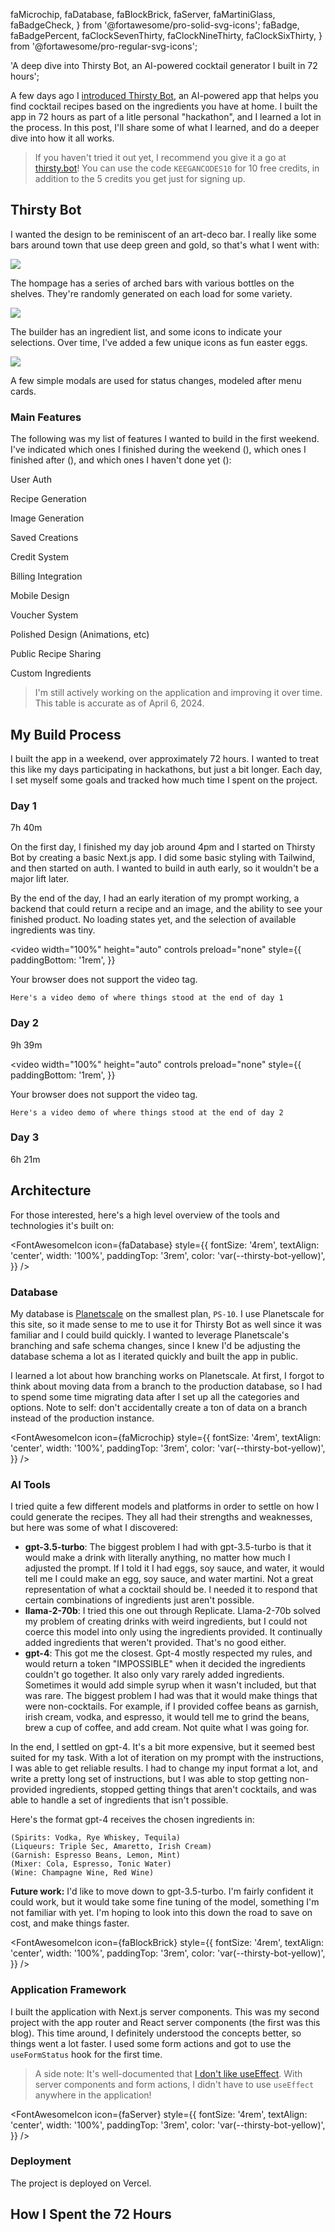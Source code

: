   faMicrochip,
  faDatabase,
  faBlockBrick,
  faServer,
  faMartiniGlass,
  faBadgeCheck,
} from '@fortawesome/pro-solid-svg-icons';
  faBadge,
  faBadgePercent,
  faClockSevenThirty,
  faClockNineThirty,
  faClockSixThirty,
} from '@fortawesome/pro-regular-svg-icons';

  'A deep dive into Thirsty Bot, an AI-powered cocktail generator I built in 72 hours';

A few days ago I [introduced Thirsty Bot](https://keegan.codes/blog/introducing-thirsty-bot), an AI-powered app
that helps you find cocktail recipes based on the ingredients you have at home. I built the app in 72 hours as part of a
litle personal "hackathon", and I learned a lot in the process. In this post, I'll share some of what I learned, and do
a deeper dive into how it all works.

> If you haven't tried it out yet, I recommend you give it a go at [thirsty.bot](https://thirsty.bot)! You can use the code `KEEGANCODES10` for
> 10 free credits, in addition to the 5 credits you get just for signing up.

<div
  style={{
    width: '100%',
    display: 'flex',
    alignItems: 'center',
    justifyContent: 'center',
    padding: '2rem 0 0 0',
  }}
>
  <FontAwesomeIcon
    icon={faMartiniGlass}
    style={{
      fontSize: '4rem',
      color: 'var(--thirsty-bot-yellow)',
    }}
  />
</div>

## Thirsty Bot

I wanted the design to be reminiscent of an art-deco bar.
I really like some bars around town that use deep green and gold, so that's what I went with:

![](thirsty-bot-deep-dive:landing-frameless.png)

<Caption>
  The hompage has a series of arched bars with various bottles on the shelves.
  They're randomly generated on each load for some variety.
</Caption>

![](thirsty-bot-deep-dive:build-frameless.png)

<Caption>
  The builder has an ingredient list, and some icons to indicate your
  selections. Over time, I've added a few unique icons as fun easter eggs.
</Caption>

![](thirsty-bot-deep-dive:modal-frameless.png)

<Caption>
  A few simple modals are used for status changes, modeled after menu cards.
</Caption>

### Main Features

The following was my list of features I wanted to build in the first weekend. I've
indicated which ones I finished during the weekend (<FontAwesomeIcon icon={faBadgeCheck} />),
which ones I finished after (<FontAwesomeIcon icon={faBadgePercent} />), and which
ones I haven't done yet (<FontAwesomeIcon icon={faBadge} />):

<Checklist>
<FontAwesomeIcon icon={faBadgeCheck} /> User Auth

<FontAwesomeIcon icon={faBadgeCheck} /> Recipe Generation

<FontAwesomeIcon icon={faBadgeCheck} /> Image Generation

<FontAwesomeIcon icon={faBadgeCheck} /> Saved Creations

<FontAwesomeIcon icon={faBadgeCheck} /> Credit System

<FontAwesomeIcon icon={faBadgeCheck} /> Billing Integration

<FontAwesomeIcon icon={faBadgeCheck} /> Mobile Design

<FontAwesomeIcon icon={faBadgePercent} /> Voucher System

<FontAwesomeIcon icon={faBadgePercent} /> Polished Design (Animations, etc)

<FontAwesomeIcon icon={faBadge} /> Public Recipe Sharing

<FontAwesomeIcon icon={faBadge} /> Custom Ingredients
</Checklist>

> I'm still actively working on the application and improving it over time. This table is
> accurate as of April 6, 2024.

## My Build Process

I built the app in a weekend, over approximately 72 hours. I wanted to treat this like my
days participating in hackathons, but just a bit longer. Each day, I set myself some goals
and tracked how much time I spent on the project.

### Day 1

<FontAwesomeIcon icon={faClockSevenThirty} /> 7h 40m

On the first day, I finished my day job around 4pm and I started on Thirsty Bot by creating a basic Next.js app. I did some basic styling with
Tailwind, and then started on auth. I wanted to build in auth early, so it wouldn't be a major
lift later.

By the end of the day, I had an early iteration of my prompt working, a backend that could return a recipe
and an image, and the ability to see your finished product. No loading states yet, and the selection of available
ingredients was tiny.

<video
  width="100%"
  height="auto"
  controls
  preload="none"
  style={{
    paddingBottom: '1rem',
  }}
>
  <source
    src="https://video.static.donley.xyz/thirsty-bot-demo_day-1.mp4"
    type="video/mp4"
  />
  Your browser does not support the video tag.
</video>

<Caption>

    Here's a video demo of where things stood at the end of day 1

</Caption>

### Day 2

<FontAwesomeIcon icon={faClockNineThirty} /> 9h 39m

<video
  width="100%"
  height="auto"
  controls
  preload="none"
  style={{
    paddingBottom: '1rem',
  }}
>
  <source
    src="https://video.static.donley.xyz/thirsty-bot-demo_day-2.mp4"
    type="video/mp4"
  />
  Your browser does not support the video tag.
</video>

<Caption>

    Here's a video demo of where things stood at the end of day 2

</Caption>

### Day 3

<FontAwesomeIcon icon={faClockSixThirty} /> 6h 21m

## Architecture

For those interested, here's a high level overview of the tools and technologies it's built on:

<FontAwesomeIcon
  icon={faDatabase}
  style={{
    fontSize: '4rem',
    textAlign: 'center',
    width: '100%',
    paddingTop: '3rem',
    color: 'var(--thirsty-bot-yellow)',
  }}
/>

### Database

My database is [Planetscale](https://planetscale.com/) on the smallest plan, `PS-10`. I use Planetscale for this site, so it made
sense to me to use it for Thirsty Bot as well since it was familiar and I could build quickly. I wanted to leverage Planetscale's branching and safe
schema changes, since I knew I'd be adjusting the database schema a lot as I iterated quickly and built the app in public.

I learned a lot about how branching works on Planetscale. At first, I forgot to think about moving data from a branch to the production
database, so I had to spend some time migrating data after I set up all the categories and options. Note to self: don't accidentally create a
ton of data on a branch instead of the production instance.

<FontAwesomeIcon
  icon={faMicrochip}
  style={{
    fontSize: '4rem',
    textAlign: 'center',
    width: '100%',
    paddingTop: '3rem',
    color: 'var(--thirsty-bot-yellow)',
  }}
/>

### AI Tools

I tried quite a few different models and platforms in order to settle on how I could generate the recipes. They all had their strengths
and weaknesses, but here was some of what I discovered:

- **gpt-3.5-turbo**: The biggest problem I had with gpt-3.5-turbo is that it would make a drink with literally anything, no matter
  how much I adjusted the prompt. If I told it I had eggs, soy sauce, and water, it would tell me I could make an egg, soy sauce, and water
  martini. Not a great representation of what a cocktail should be. I needed it to respond that certain combinations of ingredients just
  aren't possible.
- **llama-2-70b**: I tried this one out through Replicate. Llama-2-70b solved my problem of creating drinks with weird ingredients, but I could
  not coerce this model into only using the ingredients provided. It continually added ingredients that weren't provided. That's no good either.
- **gpt-4**: This got me the closest. Gpt-4 mostly respected my rules, and would return a token "IMPOSSIBLE" when it decided the
  ingredients couldn't go together. It also only vary rarely added ingredients. Sometimes it would add simple syrup when it wasn't included, but that
  was rare. The biggest problem I had was that it would make things that were non-cocktails. For example, if I provided coffee beans as garnish,
  irish cream, vodka, and espresso, it would tell me to grind the beans, brew a cup of coffee, and add cream. Not quite what I was going for.

In the end, I settled on gpt-4. It's a bit more expensive, but it seemed best suited for my task. With a lot of iteration on my prompt with the
instructions, I was able to get reliable results. I had to change my input format a lot, and write a pretty long set of instructions, but
I was able to stop getting non-provided ingredients, stopped getting things that aren't cocktails, and was able to handle a set of ingredients
that isn't possible.

Here's the format gpt-4 receives the chosen ingredients in:

```text
(Spirits: Vodka, Rye Whiskey, Tequila)
(Liqueurs: Triple Sec, Amaretto, Irish Cream)
(Garnish: Espresso Beans, Lemon, Mint)
(Mixer: Cola, Espresso, Tonic Water)
(Wine: Champagne Wine, Red Wine)
```

**Future work:** I'd like to move down to gpt-3.5-turbo. I'm fairly confident it could work, but it would take some fine tuning of the model,
something I'm not familiar with yet. I'm hoping to look into this down the road to save on cost, and make things faster.

<FontAwesomeIcon
  icon={faBlockBrick}
  style={{
    fontSize: '4rem',
    textAlign: 'center',
    width: '100%',
    paddingTop: '3rem',
    color: 'var(--thirsty-bot-yellow)',
  }}
/>

### Application Framework

I built the application with Next.js server components. This was my second project with the app router
and React server components (the first was this blog). This time around, I definitely understood the concepts
better, so things went a lot faster. I used some form actions and got to use the `useFormStatus` hook for the
first time.

> A side note: It's well-documented that [I don't like useEffect](https://keegan.codes/blog/reacting-to-prop-changes-in-react-functional-components).
> With server components and form actions, I didn't have to use `useEffect` anywhere in the application!

<FontAwesomeIcon
  icon={faServer}
  style={{
    fontSize: '4rem',
    textAlign: 'center',
    width: '100%',
    paddingTop: '3rem',
    color: 'var(--thirsty-bot-yellow)',
  }}
/>

### Deployment

The project is deployed on Vercel.

## How I Spent the 72 Hours
